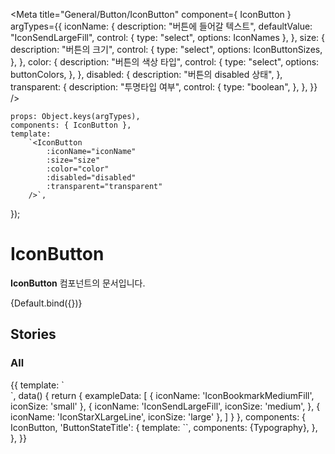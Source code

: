 
<Meta
    title="General/Button/IconButton"
    component={ IconButton }
    argTypes={{
        iconName: {
            description: "버튼에 들어갈 텍스트",
            defaultValue: "IconSendLargeFill",
            control: {
                type: "select",
                options: IconNames
            },
        },
        size: {
            description: "버튼의 크기",
            control: {
                type: "select",
                options: IconButtonSizes,
            },
        },
        color: {
            description: "버튼의 색상 타입",
            control: {
                type: "select",
                options: buttonColors,
            },
        },
        disabled: {
            description: "버튼의 disabled 상태",
        },
        transparent: {
            description: "투명타입 여부",
            control: {
                type: "boolean",
            },
        },
    }}
/>

    props: Object.keys(argTypes),
    components: { IconButton },
    template:
        `<IconButton
            :iconName="iconName"
            :size="size"
            :color="color"
            :disabled="disabled"
            :transparent="transparent"
        />`,
});

# IconButton

**IconButton** 컴포넌트의 문서입니다.

<Story name="Default" height="100px">
    {Default.bind({})}
</Story>

<ArgsTable story="Default" />

## Stories
### All
<Canvas>
    <Story name="All" height="100px">
        {{
            template: `
                <div>
                      <template v-for="(item, index) in exampleData">
                        <div class="flex mb-10">
                            <IconButton :icon-name="item.iconName" :size="item.iconSize" class="mr-10"/>
                            <IconButton :icon-name="item.iconName" :size="item.iconSize" class="hover-test mr-10"/>
                            <IconButton :icon-name="item.iconName" :size="item.iconSize" transparent class="hover-test mr-10"/>
                            <IconButton :icon-name="item.iconName" :size="item.iconSize" disabled class="mr-10"/>
                        </div>
                      </template>
                </div>
            `,
            data() {
                return {
                    exampleData: [
                        {
                            iconName: 'IconBookmarkMediumFill',
                            iconSize: 'small'
                        },
                        {
                            iconName:  'IconSendLargeFill',
                            iconSize: 'medium',
                        },
                        {
                            iconName:  'IconStarXLargeLine',
                            iconSize: 'large'
                        },
                    ]
                }
            },
            components: { IconButton,
                'ButtonStateTitle': {
                    template: `<Typography type="body2" color="gray400" class="mb-10" style="min-width: 70px"><slot/></Typography>`,
                    components: {Typography},
                },
            },
        }}
    </Story>
</Canvas>